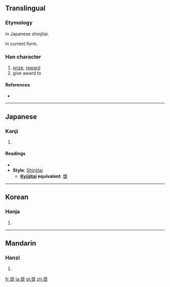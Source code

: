 {{also|奬}}
==Translingual==
{{ja-forms|奨|[[奖]]|[[獎]]}}

===Etymology===
{{Han simp|獎|f=將|t=将|f2=犬|t2=大}} in Japanese shinjitai.

{{Han compound|大|将|ls=psc|c1=s|c2=p}} in current form.

===Han character===
{{Han char|rn=37|rad=大|as=10|sn=13|four=|canj=中戈大 (LIK)|ids=⿱[[将]][[大]]}}

# [[prize]], [[reward]]
# give award to

====References====
* {{Han ref|kx=0253.211|dkj=05990|dj=0515.180|hdz=10547.040|uh=5968|ud=22888}}

----

==Japanese==

===Kanji===
{{ja-kanji|grade=c|rs=大10}}

# {{defn|Japanese|sort=大10}}

====Readings====
* {{ja-readings|on=[[しょう]] (shō), [[そう]] (sō)|kun=[[すすめる]] (susumeru)}}
* '''Style''': [[shinjitai|Shinjitai]]
** '''[[Kyūjitai|Kyūjitai]] equivalent''': [[獎]]

----

==Korean==

===Hanja===
{{ko-hanja|hangeul=[[장]]|rv=jang|mr=chang}}

# {{defn|Korean|sort=大10}}

----

==Mandarin==

===Hanzi===
{{cmn-hanzi|pin=[[jiǎng]] ([[jiang3]]), [[rǔ]] ([[ru3]])|wg=chiang<sup>3</sup>, ju<sup>3</sup>}}

# {{defn|Mandarin|sort=大10}}

[[fr:奨]]
[[ja:奨]]
[[pl:奨]]
[[zh:奨]]